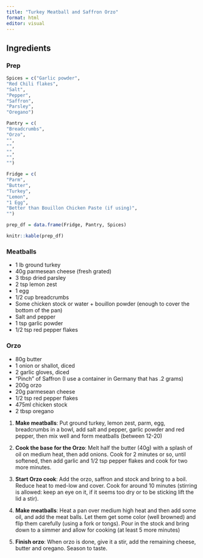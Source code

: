 ```yaml
---
title: "Turkey Meatball and Saffron Orzo"
format: html
editor: visual
---
```


## Ingredients

### Prep

```r

Spices = c("Garlic powder",
"Red Chili flakes", 
"Salt",
"Pepper", 
"Saffron",
"Parsley",
"Oregano")

Pantry = c(
"Breadcrumbs",
"Orzo",
"",
"",
"",
"",
"")

Fridge = c(
"Parm",
"Butter",
"Turkey",
"Lemon",
"1 Egg",
"Better than Bouillon Chicken Paste (if using)",
"")

prep_df = data.frame(Fridge, Pantry, Spices)
```

```r

knitr::kable(prep_df)
```

### Meatballs

-   1 lb ground turkey
-   40g parmesean cheese (fresh grated)
-   3 tbsp dried parsley
-   2 tsp lemon zest
-   1 egg
-   1/2 cup breadcrumbs
-   Some chicken stock or water + bouillon powder (enough to cover the bottom of the pan)
-   Salt and pepper
-   1 tsp garlic powder
-   1/2 tsp red pepper flakes

### Orzo

-   80g butter
-   1 onion or shallot, diced
-   2 garlic gloves, diced
-   "Pinch" of Saffron (I use a container in Germany that has .2 grams)
-   200g orzo
-   20g parmesean cheese
-   1/2 tsp red pepper flakes
-   475ml chicken stock
-   2 tbsp oregano

1.  **Make meatballs**: Put ground turkey, lemon zest, parm, egg, breadcrumbs in a bowl, add salt and pepper, garlic powder and red pepper, then mix well and form meatballs (between 12-20)

2.  **Cook the base for the Orzo**: Melt half the butter (40g) with a splash of oil on medium heat, then add onions. Cook for 2 minutes or so, until softened, then add garlic and 1/2 tsp pepper flakes and cook for two more minutes.

3.  **Start Orzo cook**: Add the orzo, saffron and stock and bring to a boil. Reduce heat to med-low and cover. Cook for around 10 minutes (stirring is allowed: keep an eye on it, if it seems too dry or to be sticking lift the lid a stir).

4.  **Make meatballs**: Heat a pan over medium high heat and then add some oil, and add the meat balls. Let them get some color (well browned) and flip them carefully (using a fork or tongs). Pour in the stock and bring down to a simmer and allow for cooking (at least 5 more minutes)

5.  **Finish orzo**: When orzo is done, give it a stir, add the remaining cheese, butter and oregano. Season to taste.
